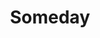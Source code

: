 ---
title: Someday
description: Send messages beyond time. Implementing cloud functions, Cron Jobs and SMTP.
banner: https://ik.imagekit.io/hosenur/IO/51shots_so.png?updatedAt=1686033452646
---